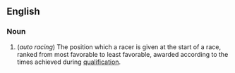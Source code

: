 ==English==

===Noun===

# (''auto racing'') The position which a racer is given at the start of a race, ranked from most favorable to least favorable, awarded according to the times achieved during [[qualification]].
